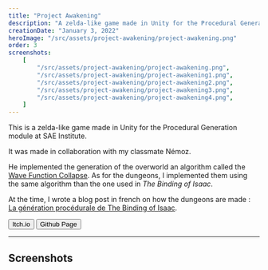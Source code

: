 ```yaml
---
title: "Project Awakening"
description: "A zelda-like game made in Unity for the Procedural Generation module at SAE Institute."
creationDate: "January 3, 2022"
heroImage: "/src/assets/project-awakening/project-awakening.png"
order: 3
screenshots:
    [
        "/src/assets/project-awakening/project-awakening.png",
        "/src/assets/project-awakening/project-awakening1.png",
        "/src/assets/project-awakening/project-awakening2.png",
        "/src/assets/project-awakening/project-awakening3.png",
        "/src/assets/project-awakening/project-awakening4.png",
    ]
---
```



This is a zelda-like game made in Unity for the Procedural Generation module at SAE Institute.

It was made in collaboration with my classmate Némoz.

He implemented the generation of the overworld an algorithm called the [Wave Function Collapse](https://en.wikipedia.org/wiki/Wave_function_collapse#Use_in_procedural_generation).
As for the dungeons, I implemented them using the same algorithm than the one used in _The Binding of Isaac_.

At the time, I wrote a blog post in french on how the dungeons are made : [La génération procédurale de The Binding of Isaac](https://blog.stowy.ch/posts/isaac-proc-gen).

<div class="flex">
	<Button href="https://stowy.itch.io/project-awakening">Itch.io</Button>
	<Button href="https://github.com/St0wy/GPR4400-ProjectAwakening">
		Github Page
	</Button>
</div>

---

## Screenshots


<ScreenshotList screenshots={frontmatter.screenshots} />
